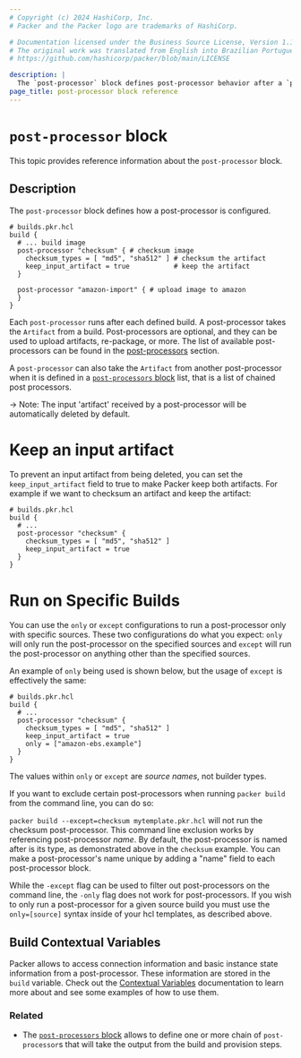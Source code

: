 ```yaml
---
# Copyright (c) 2024 HashiCorp, Inc.
# Packer and the Packer logo are trademarks of HashiCorp.

# Documentation licensed under the Business Source License, Version 1.1.
# The original work was translated from English into Brazilian Portuguese.
# https://github.com/hashicorp/packer/blob/main/LICENSE

description: |
  The `post-processor` block defines post-processor behavior after a `packer build` command. Learn how to configure `post-processor` blocks in your Packer templates.
page_title: post-processor block reference
---
```


# `post-processor` block

This topic provides reference information about the `post-processor` block.

## Description

The `post-processor` block defines how a post-processor is configured.

```hcl
# builds.pkr.hcl
build {
  # ... build image
  post-processor "checksum" { # checksum image
    checksum_types = [ "md5", "sha512" ] # checksum the artifact
    keep_input_artifact = true           # keep the artifact
  }

  post-processor "amazon-import" { # upload image to amazon
  }
}
```

Each `post-processor` runs after each defined build. A post-processor takes the
`Artifact` from a build. Post-processors are optional, and they can be used to
upload artifacts, re-package, or more. The list of available post-processors
can be found in the [post-processors](/packer/docs/post-processors) section.

A `post-processor` can also take the `Artifact` from another post-processor
when it is defined in a [`post-processors`
block](/packer/docs/templates/hcl_templates/blocks/build/post-processor) list, that is a list of
chained post processors.

-> Note: The input 'artifact' received by a post-processor will be automatically
deleted by default.

# Keep an input artifact

To prevent an input artifact from being deleted, you can set the
`keep_input_artifact` field to true to make Packer keep both artifacts. For
example if we want to checksum an artifact and keep the artifact:

```hcl
# builds.pkr.hcl
build {
  # ...
  post-processor "checksum" {
    checksum_types = [ "md5", "sha512" ]
    keep_input_artifact = true
  }
}
```

# Run on Specific Builds

You can use the `only` or `except` configurations to run a post-processor only
with specific sources. These two configurations do what you expect: `only` will
only run the post-processor on the specified sources and `except` will run the
post-processor on anything other than the specified sources.

An example of `only` being used is shown below, but the usage of `except` is
effectively the same:

```hcl
# builds.pkr.hcl
build {
  # ...
  post-processor "checksum" {
    checksum_types = [ "md5", "sha512" ]
    keep_input_artifact = true
    only = ["amazon-ebs.example"]
  }
}
```

The values within `only` or `except` are _source names_, not builder types.

If you want to exclude certain post-processors when running `packer build`
from the command line, you can do so:

`packer build --except=checksum mytemplate.pkr.hcl` will not run the checksum
post-processor. This command line exclusion works by referencing post-processor
_name_. By default, the post-processor is named after is its type, as
demonstrated above in the `checksum` example. You can make a post-processor's
name unique by adding a "name" field to each post-processor block.

While the `-except` flag can be used to filter out post-processors on the
command line, the `-only` flag does not work for post-processors. If you wish
to only run a post-processor for a given source build  you must use the
`only=[source]` syntax inside of your hcl templates, as described above.


## Build Contextual Variables

Packer allows to access connection information and basic instance state
information from a post-processor. These information are stored in the `build`
variable. Check out the [Contextual
Variables](/packer/docs/templates/hcl_templates/contextual-variables) documentation to learn more
about and see some examples of how to use them.

### Related

- The [`post-processors` block](/packer/docs/templates/hcl_templates/blocks/build/post-processors)
  allows to define one or more chain of `post-processor`s that will take the
  output from the build and provision steps.
